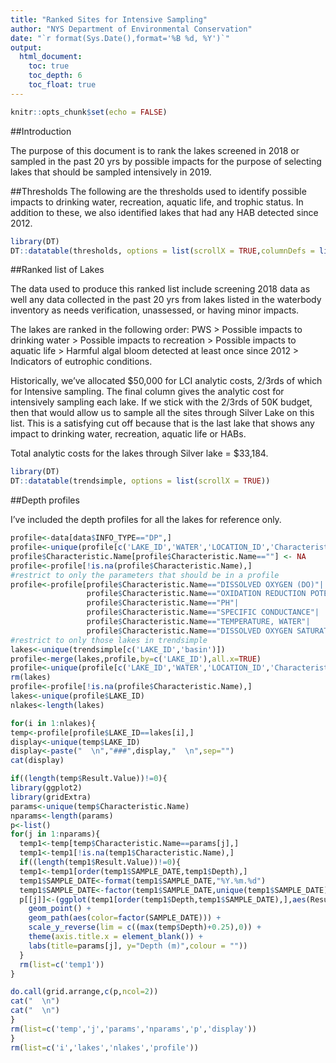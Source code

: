 ```yaml
---
title: "Ranked Sites for Intensive Sampling"
author: "NYS Department of Environmental Conservation"
date: "`r format(Sys.Date(),format='%B %d, %Y')`"
output:  
  html_document:
    toc: true
    toc_depth: 6
    toc_float: true
---
```


```r
knitr::opts_chunk$set(echo = FALSE)
```

##Introduction

The purpose of this document is to rank the lakes screened in 2018 or sampled in the past 20 yrs by possible impacts for the purpose of selecting lakes that should be sampled intensively in 2019.

##Thresholds
The following are the thresholds used to identify possible impacts to drinking water, recreation, aquatic life, and trophic status. In addition to these, we also identified lakes that had any HAB detected since 2012.

```r
library(DT)
DT::datatable(thresholds, options = list(scrollX = TRUE,columnDefs = list(list(className = 'dt-center', targets = 0:5))))
```

##Ranked list of Lakes

The data used to produce this ranked list include screening 2018 data as well any data collected in the past 20 yrs from lakes listed in the waterbody inventory as needs verification, unassessed, or having minor impacts.  

The lakes are ranked in the following order: PWS > Possible impacts to drinking water > Possible impacts to recreation > Possible impacts to aquatic life > Harmful algal bloom detected at least once since 2012 > Indicators of eutrophic conditions.  

Historically, we've allocated $50,000 for LCI analytic costs, 2/3rds of which for Intensive sampling. The final column gives the analytic cost for intensively sampling each lake. If we stick with the 2/3rds of 50K budget, then that would allow us to sample all the sites through Silver Lake on this list. This is a satisfying cut off because that is the last lake that shows any impact to drinking water, recreation, aquatic life or HABs.

Total analytic costs for the lakes through Silver lake = $33,184.

```r
library(DT)
DT::datatable(trendsimple, options = list(scrollX = TRUE))
```

##Depth profiles  

I've included the depth profiles for all the lakes for reference only.  

```r
profile<-data[data$INFO_TYPE=="DP",]
profile<-unique(profile[c('LAKE_ID','WATER','LOCATION_ID','Characteristic.Name','Depth','Result.Value','SAMPLE_DATE')])
profile$Characteristic.Name[profile$Characteristic.Name==""] <- NA
profile<-profile[!is.na(profile$Characteristic.Name),]
#restrict to only the parameters that should be in a profile
profile<-profile[profile$Characteristic.Name=="DISSOLVED OXYGEN (DO)"|
                 profile$Characteristic.Name=="OXIDATION REDUCTION POTENTIAL (ORP)"|
                 profile$Characteristic.Name=="PH"|
                 profile$Characteristic.Name=="SPECIFIC CONDUCTANCE"|
                 profile$Characteristic.Name=="TEMPERATURE, WATER"|
                 profile$Characteristic.Name=="DISSOLVED OXYGEN SATURATION",]
#restrict to only those lakes in trendsimple
lakes<-unique(trendsimple[c('LAKE_ID','basin')])
profile<-merge(lakes,profile,by=c('LAKE_ID'),all.x=TRUE)
profile<-unique(profile[c('LAKE_ID','WATER','LOCATION_ID','Characteristic.Name','Depth','Result.Value','SAMPLE_DATE')])
rm(lakes)
profile<-profile[!is.na(profile$Characteristic.Name),]
lakes<-unique(profile$LAKE_ID)
nlakes<-length(lakes)

for(i in 1:nlakes){
temp<-profile[profile$LAKE_ID==lakes[i],]
display<-unique(temp$LAKE_ID)
display<-paste("  \n","###",display,"  \n",sep="")
cat(display)

if((length(temp$Result.Value))!=0){
library(ggplot2)
library(gridExtra)
params<-unique(temp$Characteristic.Name)
nparams<-length(params)
p<-list()
for(j in 1:nparams){
  temp1<-temp[temp$Characteristic.Name==params[j],]
  temp1<-temp1[!is.na(temp1$Characteristic.Name),]
  if((length(temp1$Result.Value))!=0){
  temp1<-temp1[order(temp1$SAMPLE_DATE,temp1$Depth),]
  temp1$SAMPLE_DATE<-format(temp1$SAMPLE_DATE,"%Y.%m.%d")
  temp1$SAMPLE_DATE<-factor(temp1$SAMPLE_DATE,unique(temp1$SAMPLE_DATE))
  p[[j]]<-(ggplot(temp1[order(temp1$Depth,temp1$SAMPLE_DATE),],aes(Result.Value,Depth)) +
    geom_point() +
    geom_path(aes(color=factor(SAMPLE_DATE))) +
    scale_y_reverse(lim = c((max(temp$Depth)+0.25),0)) +
    theme(axis.title.x = element_blank()) +
    labs(title=params[j], y="Depth (m)",colour = "")) 
  }
  rm(list=c('temp1'))
}

do.call(grid.arrange,c(p,ncol=2))
cat("  \n")
cat("  \n")
}
rm(list=c('temp','j','params','nparams','p','display'))
}
rm(list=c('i','lakes','nlakes','profile'))
```
